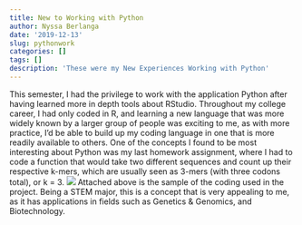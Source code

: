 ```yaml
---
title: New to Working with Python
author: Nyssa Berlanga
date: '2019-12-13'
slug: pythonwork
categories: []
tags: []
description: 'These were my New Experiences Working with Python'
---
```

This semester, I had the privilege to work with the application Python after having learned more in depth tools about RStudio. Throughout my college career, I had only coded in R, and learning a new language that was more widely known by a larger group of people was exciting to me, as with more practice, I'd be able to build up my coding language in one that is more readily available to others. One of the concepts I found to be most interesting about Python was my last homework assignment, where I had to code a function that would take two different sequences and count up their respective k-mers, which are usually seen as 3-mers (with three codons total), or k = 3. 
![](/website/pythonwork_files/pythonkmer.png)
Attached above is the sample of the coding used in the project. Being a STEM major, this is a concept that is very appealing to me, as it has applications in fields such as Genetics & Genomics, and Biotechnology.